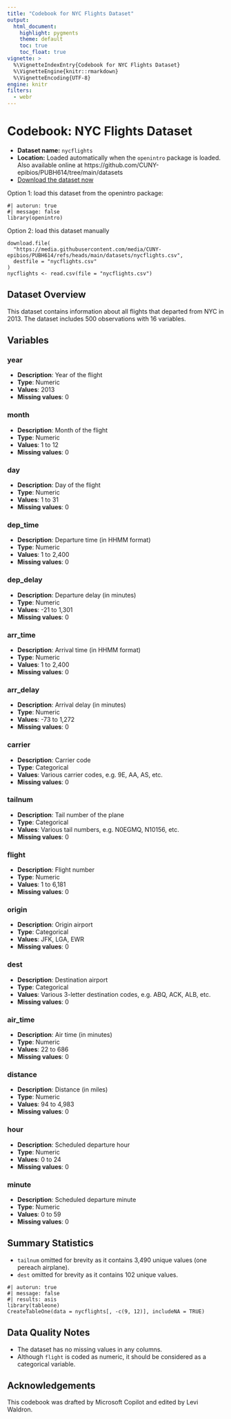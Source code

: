 ```yaml
---
title: "Codebook for NYC Flights Dataset"
output:
  html_document:
    highlight: pygments
    theme: default
    toc: true
    toc_float: true
vignette: >
  %\VignetteIndexEntry{Codebook for NYC Flights Dataset}
  %\VignetteEngine{knitr::rmarkdown}
  %\VignetteEncoding{UTF-8}
engine: knitr
filters:
  - webr
---
```


# Codebook: NYC Flights Dataset

- **Dataset name:** `nycflights`
- **Location:** Loaded automatically when the `openintro` package is loaded. Also available online at https://github.com/CUNY-epibios/PUBH614/tree/main/datasets
- [Download the dataset now](https://media.githubusercontent.com/media/CUNY-epibios/PUBH614/main/datasets/nycflights.csv)

Option 1: load this dataset from the openintro package:
```webr-r
#| autorun: true
#| message: false
library(openintro)
```

Option 2: load this dataset manually
```webr-r
download.file(
  "https://media.githubusercontent.com/media/CUNY-epibios/PUBH614/refs/heads/main/datasets/nycflights.csv",
  destfile = "nycflights.csv"
)
nycflights <- read.csv(file = "nycflights.csv")
```

## Dataset Overview
This dataset contains information about all flights that departed from NYC in 2013. The dataset includes 500 observations with 16 variables.

## Variables

### year
- **Description**: Year of the flight
- **Type**: Numeric
- **Values**: 2013
- **Missing values**: 0

### month
- **Description**: Month of the flight
- **Type**: Numeric
- **Values**: 1 to 12
- **Missing values**: 0

### day
- **Description**: Day of the flight
- **Type**: Numeric
- **Values**: 1 to 31
- **Missing values**: 0

### dep_time
- **Description**: Departure time (in HHMM format)
- **Type**: Numeric
- **Values**: 1 to 2,400
- **Missing values**: 0

### dep_delay
- **Description**: Departure delay (in minutes)
- **Type**: Numeric
- **Values**: -21 to 1,301
- **Missing values**: 0

### arr_time
- **Description**: Arrival time (in HHMM format)
- **Type**: Numeric
- **Values**: 1 to 2,400
- **Missing values**: 0

### arr_delay
- **Description**: Arrival delay (in minutes)
- **Type**: Numeric
- **Values**: -73 to 1,272
- **Missing values**: 0

### carrier
- **Description**: Carrier code
- **Type**: Categorical
- **Values**: Various carrier codes, e.g. 9E, AA, AS, etc.
- **Missing values**: 0

### tailnum
- **Description**: Tail number of the plane
- **Type**: Categorical
- **Values**: Various tail numbers, e.g. N0EGMQ, N10156, etc.
- **Missing values**: 0

### flight
- **Description**: Flight number
- **Type**: Numeric
- **Values**: 1 to 6,181
- **Missing values**: 0

### origin
- **Description**: Origin airport
- **Type**: Categorical
- **Values**: JFK, LGA, EWR
- **Missing values**: 0

### dest
- **Description**: Destination airport
- **Type**: Categorical
- **Values**: Various 3-letter destination codes, e.g. ABQ, ACK, ALB, etc.
- **Missing values**: 0

### air_time
- **Description**: Air time (in minutes)
- **Type**: Numeric
- **Values**: 22 to 686
- **Missing values**: 0

### distance
- **Description**: Distance (in miles)
- **Type**: Numeric
- **Values**: 94 to 4,983
- **Missing values**: 0

### hour
- **Description**: Scheduled departure hour
- **Type**: Numeric
- **Values**: 0 to 24
- **Missing values**: 0

### minute
- **Description**: Scheduled departure minute
- **Type**: Numeric
- **Values**: 0 to 59
- **Missing values**: 0

## Summary Statistics

- `tailnum` omitted for brevity as it contains 3,490 unique values (one pereach airplane).
- `dest` omitted for brevity as it contains 102 unique values.

```webr-r
#| autorun: true
#| message: false
#| results: asis
library(tableone)
CreateTableOne(data = nycflights[, -c(9, 12)], includeNA = TRUE)
```

## Data Quality Notes
- The dataset has no missing values in any columns.
- Although `flight` is coded as numeric, it should be considered as a categorical variable.

## Acknowledgements
This codebook was drafted by Microsoft Copilot and edited by Levi Waldron.
